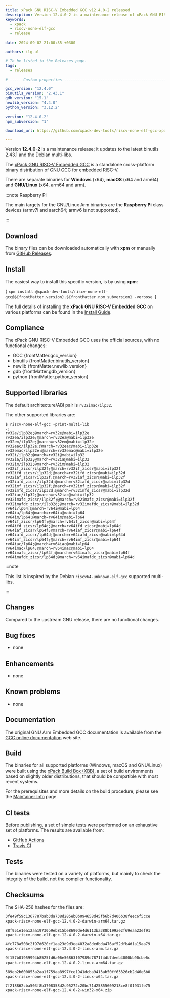 ```yaml
---
title: xPack GNU RISC-V Embedded GCC v12.4.0-2 released
description: Version 12.4.0-2 is a maintenance release of xPack GNU RISC-V Embedded GCC.
keywords:
  - xpack
  - riscv-none-elf-gcc
  - release

date: 2024-09-02 21:00:35 +0300

authors: ilg-ul

# To be listed in the Releases page.
tags:
  - releases

# ----- Custom properties -----------------------------------------------------

gcc_version: "12.4.0"
binutils_version: "2.43.1"
gdb_version: "15.1"
newlib_version: "4.4.0"
python_version: "3.12.2"

version: "12.4.0-2"
npm_subversion: "1"

download_url: https://github.com/xpack-dev-tools/riscv-none-elf-gcc-xpack/releases/tag/v12.4.0-2/

---
```


<head><title>{frontMatter.title}</title></head>

Version **12.4.0-2** is a maintenance release; it updates to the latest binutils 2.43.1 and the Debian multi-libs.

<!-- truncate -->



The [xPack GNU RISC-V Embedded GCC](/)
is a standalone cross-platform binary distribution of
[GNU GCC](https://gcc.gnu.org/releases.html) for embedded RISC-V.

There are separate binaries for **Windows** (x64),
**macOS** (x64 and arm64)
and **GNU/Linux** (x64, arm64 and arm).

:::note Raspberry Pi

The main targets for the GNU/Linux Arm
binaries are the **Raspberry Pi** class devices (armv7l and aarch64;
armv6 is not supported).

:::

## Download

The binary files can be downloaded automatically with **xpm** or manually
from <a href={frontMatter.download_url}>GitHub Releases</a>.

<Prerequisites/>

## Install

The easiest way to install this specific version, is by using **xpm**:

<CodeBlock language="console"> {
`xpm install @xpack-dev-tools/riscv-none-elf-gcc@${frontMatter.version}.${frontMatter.npm_subversion} -verbose
`} </CodeBlock>

The full details of installing the **xPack GNU RISC-V Embedded GCC**
on various platforms can be found in the [Install Guide](/docs/install/).

## Compliance

The xPack GNU RISC-V Embedded GCC uses the official sources,
with no functional changes:

- GCC {frontMatter.gcc_version}
- binutils {frontMatter.binutils_version}
- newlib {frontMatter.newlib_version}
- gdb {frontMatter.gdb_version}
- python {frontMatter.python_version}

## Supported libraries

The default architecture/ABI pair is `rv32imac/ilp32`.

The other supported libraries are:

```console
$ riscv-none-elf-gcc -print-multi-lib
.;
rv32e/ilp32e;@march=rv32e@mabi=ilp32e
rv32ea/ilp32e;@march=rv32ea@mabi=ilp32e
rv32em/ilp32e;@march=rv32em@mabi=ilp32e
rv32eac/ilp32e;@march=rv32eac@mabi=ilp32e
rv32emac/ilp32e;@march=rv32emac@mabi=ilp32e
rv32i/ilp32;@march=rv32i@mabi=ilp32
rv32ia/ilp32;@march=rv32ia@mabi=ilp32
rv32im/ilp32;@march=rv32im@mabi=ilp32
rv32if_zicsr/ilp32f;@march=rv32if_zicsr@mabi=ilp32f
rv32ifd_zicsr/ilp32d;@march=rv32ifd_zicsr@mabi=ilp32d
rv32iaf_zicsr/ilp32f;@march=rv32iaf_zicsr@mabi=ilp32f
rv32iafd_zicsr/ilp32d;@march=rv32iafd_zicsr@mabi=ilp32d
rv32imf_zicsr/ilp32f;@march=rv32imf_zicsr@mabi=ilp32f
rv32imfd_zicsr/ilp32d;@march=rv32imfd_zicsr@mabi=ilp32d
rv32iac/ilp32;@march=rv32iac@mabi=ilp32
rv32imafc_zicsr/ilp32f;@march=rv32imafc_zicsr@mabi=ilp32f
rv32imafdc_zicsr/ilp32d;@march=rv32imafdc_zicsr@mabi=ilp32d
rv64i/lp64;@march=rv64i@mabi=lp64
rv64ia/lp64;@march=rv64ia@mabi=lp64
rv64im/lp64;@march=rv64im@mabi=lp64
rv64if_zicsr/lp64f;@march=rv64if_zicsr@mabi=lp64f
rv64ifd_zicsr/lp64d;@march=rv64ifd_zicsr@mabi=lp64d
rv64iaf_zicsr/lp64f;@march=rv64iaf_zicsr@mabi=lp64f
rv64iafd_zicsr/lp64d;@march=rv64iafd_zicsr@mabi=lp64d
rv64imf_zicsr/lp64f;@march=rv64imf_zicsr@mabi=lp64f
rv64iac/lp64;@march=rv64iac@mabi=lp64
rv64imac/lp64;@march=rv64imac@mabi=lp64
rv64imafc_zicsr/lp64f;@march=rv64imafc_zicsr@mabi=lp64f
rv64imafdc_zicsr/lp64d;@march=rv64imafdc_zicsr@mabi=lp64d
```

:::note

This list is inspired by the Debian `riscv64-unknown-elf-gcc` supported multi-libs.

:::

## Changes

Compared to the upstream GNU release, there are no functional changes.

## Bug fixes

- none

## Enhancements

- none

## Known problems

- none

## Documentation

The original GNU Arm Embedded GCC documentation is available from the
[GCC online documentation](https://gcc.gnu.org/onlinedocs/) web site.

## Build

The binaries for all supported platforms
(Windows, macOS and GNU/Linux) were built using the
[xPack Build Box (XBB)](https://xpack.github.io/xbb/), a set
of build environments based on slightly older distributions, that should be
compatible with most recent systems.

For the prerequisites and more details on the build procedure, please see the
[Maintainer Info](/docs/maintainer/) page.

## CI tests

Before publishing, a set of simple tests were performed on an exhaustive
set of platforms. The results are available from:

- [GitHub Actions](https://github.com/xpack-dev-tools/riscv-none-elf-gcc-xpack/actions/)
- [Travis CI](https://app.travis-ci.com/github/xpack-dev-tools/riscv-none-elf-gcc-xpack/builds/)

## Tests

The binaries were tested on a variety of platforms,
but mainly to check the integrity of the
build, not the compiler functionality.

## Checksums

The SHA-256 hashes for the files are:

```txt
3fe49f59c1367787bab3da738d285eb0b094658d45fb6b7d406b38feec6f5cce
xpack-riscv-none-elf-gcc-12.4.0-2-darwin-arm64.tar.gz

88f951e1ea12aa19730b9eb815be8690de4d6113ba388b199ae2f69eaa23ef91
xpack-riscv-none-elf-gcc-12.4.0-2-darwin-x64.tar.gz

4fc778a508c2f97d620cf1aa23d9d3ee4032a8dedbda476af52dfb4d1a15aa79
xpack-riscv-none-elf-gcc-12.4.0-2-linux-arm.tar.gz

9f157b01959994b8525fd6a06e56863f07989d7871f4db7deeb4000bb90cbe6c
xpack-riscv-none-elf-gcc-12.4.0-2-linux-arm64.tar.gz

589eb2b600853a2aa1f759aa8997fce1941dcba9413ab50ff63326cb2d46e6b0
xpack-riscv-none-elf-gcc-12.4.0-2-linux-x64.tar.gz

7f218862cba503f8b3708358d2c95272c20bc71d25855609218ce8f01931fe75
xpack-riscv-none-elf-gcc-12.4.0-2-win32-x64.zip

```

<DeprecationNotices/>

<DownloadAnalytics version={frontMatter.version}/>
